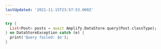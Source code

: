 ```yaml
---
lastUpdated: '2021-11-15T23:57:53.000Z'
---
```

```dart
try {
  List<Post> posts = await Amplify.DataStore.query(Post.classType);
} on DataStoreException catch (e) {
  print('Query failed: $e');
}
```
